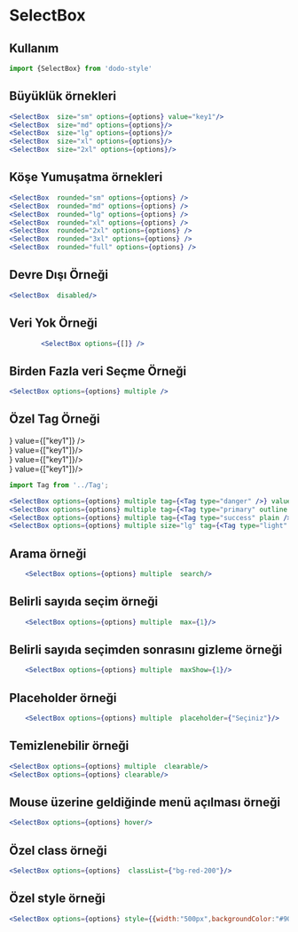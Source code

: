 
<Meta title="Dökümanlar/SelectBox" />

# SelectBox

## Kullanım
```jsx
import {SelectBox} from 'dodo-style'
```

## Büyüklük örnekleri

<div style={{display:"flex",flexDirection:"row",alignItems:"center",flexWrap:"wrap"}}>
    <div style={{margin:"5px"}}>
        <SelectBox  size="sm" options={options} value="key1"/>
    </div>
    <div style={{margin:"5px"}}>
        <SelectBox  size="md" options={options}/>
    </div>
    <div style={{margin:"5px",}} >
        <SelectBox  size="lg" options={options}/>
    </div>
    <div style={{margin:"5px",}}>
        <SelectBox  size="xl" options={options}/>
    </div>
    <div style={{margin:"5px",}}>
        <SelectBox  size="2xl" options={options}/>
    </div>
</div>


```jsx
<SelectBox  size="sm" options={options} value="key1"/>
<SelectBox  size="md" options={options}/>
<SelectBox  size="lg" options={options}/>
<SelectBox  size="xl" options={options}/>
<SelectBox  size="2xl" options={options}/>
```

## Köşe Yumuşatma örnekleri
<div style={{display:"flex",flexDirection:"row",alignItems:"center",flexWrap:"wrap"}}>
    <div style={{margin:"5px"}}>
        <SelectBox  rounded="sm" options={options} />
    </div>
    <div style={{margin:"5px"}}>
        <SelectBox  rounded="md" options={options} />
    </div>
    <div style={{margin:"5px",}}>
        <SelectBox  rounded="lg" options={options} />
    </div>
    <div style={{margin:"5px",}}>
        <SelectBox  rounded="xl" options={options} />
    </div>
    <div style={{margin:"5px",}}>
        <SelectBox  rounded="2xl" options={options} />
    </div>
    <div style={{margin:"5px",}}>
        <SelectBox  rounded="3xl" options={options} />
    </div>
    <div style={{margin:"5px",}}>
        <SelectBox  rounded="full" options={options} />
    </div>
</div>

```jsx
<SelectBox  rounded="sm" options={options} />
<SelectBox  rounded="md" options={options} />
<SelectBox  rounded="lg" options={options} />
<SelectBox  rounded="xl" options={options} />
<SelectBox  rounded="2xl" options={options} />
<SelectBox  rounded="3xl" options={options} />
<SelectBox  rounded="full" options={options} />
```

## Devre Dışı Örneği
<div style={{display:"flex",flexDirection:"row",alignItems:"center",flexWrap:"wrap"}}>
    <div style={{margin:"5px"}}>
        <SelectBox  disabled/>
    </div>
</div>

```jsx
<SelectBox  disabled/>
```

## Veri Yok Örneği
<div style={{display:"flex",flexDirection:"row",alignItems:"center",flexWrap:"wrap"}}>
    <div style={{margin:"5px"}}>
        <SelectBox options={[]} />
    </div>
</div>

```jsx
        <SelectBox options={[]} />
```

## Birden Fazla veri Seçme Örneği
<div style={{display:"flex",flexDirection:"row",alignItems:"center",flexWrap:"wrap"}}>
    <div style={{margin:"5px"}}>
        <SelectBox options={options} multiple />
    </div>
</div>

```jsx
<SelectBox options={options} multiple />
```

## Özel Tag Örneği
<div style={{display:"flex",flexDirection:"row",alignItems:"center",flexWrap:"wrap"}}>
    <div style={{margin:"5px"}}>
        <SelectBox options={options} multiple tag={<Tag type="danger" />} value={["key1"]} />
    </div>
    <div style={{margin:"5px"}}>
        <SelectBox options={options} multiple tag={<Tag type="primary" outline />}  value={["key1"]}/>
    </div>
    <div style={{margin:"5px"}}>
        <SelectBox options={options} multiple tag={<Tag type="success" plain />}  value={["key1"]}/>
    </div>
    <div style={{margin:"5px"}}>
        <SelectBox options={options} multiple size="lg" tag={<Tag type="light" plain  />}  value={["key1"]}/>
    </div>

</div>

```jsx
import Tag from '../Tag';
```
```jsx
<SelectBox options={options} multiple tag={<Tag type="danger" />} value={["key1"]} />
<SelectBox options={options} multiple tag={<Tag type="primary" outline />}  value={["key1"]}/>
<SelectBox options={options} multiple tag={<Tag type="success" plain />}  value={["key1"]}/>
<SelectBox options={options} multiple size="lg" tag={<Tag type="light" plain  />}  value={["key1"]}/>
```

## Arama örneği
<div style={{display:"flex",flexDirection:"row",alignItems:"center",flexWrap:"wrap"}}>
    <div style={{margin:"5px"}}>
        <SelectBox options={options} multiple  search/>
    </div>
</div>

```jsx
    <SelectBox options={options} multiple  search/>
```

## Belirli sayıda seçim örneği
<div style={{display:"flex",flexDirection:"row",alignItems:"center",flexWrap:"wrap"}}>
    <div style={{margin:"5px"}}>
        <SelectBox options={options} multiple max={1}/>
    </div>
</div>

```jsx
    <SelectBox options={options} multiple  max={1}/>
```

## Belirli sayıda seçimden sonrasını gizleme örneği
<div style={{display:"flex",flexDirection:"row",alignItems:"center",flexWrap:"wrap"}}>
    <div style={{margin:"5px"}}>
        <SelectBox options={options} multiple maxShow={1}/>
    </div>
</div>

```jsx
    <SelectBox options={options} multiple  maxShow={1}/>
```

## Placeholder örneği
<div style={{display:"flex",flexDirection:"row",alignItems:"center",flexWrap:"wrap"}}>
    <div style={{margin:"5px"}}>
        <SelectBox options={options} multiple placeholder={"Seçiniz"}/>
    </div>
</div>

```jsx
    <SelectBox options={options} multiple  placeholder={"Seçiniz"}/>
```

## Temizlenebilir örneği
<div style={{display:"flex",flexDirection:"row",alignItems:"center",flexWrap:"wrap"}}>
    <div style={{margin:"5px"}}>
        <SelectBox options={options} multiple clearable/>
    </div>
    <div style={{margin:"5px"}}>
        <SelectBox options={options} clearable/>
    </div>
</div>

```jsx
<SelectBox options={options} multiple  clearable/>
<SelectBox options={options} clearable/>
```

## Mouse üzerine geldiğinde menü açılması örneği
<div style={{display:"flex",flexDirection:"row",alignItems:"center",flexWrap:"wrap"}}>
    <div style={{margin:"5px"}}>
        <SelectBox options={options} hover/>
    </div>
</div>

```jsx
<SelectBox options={options} hover/>
```

## Özel class örneği
<div style={{display:"flex",flexDirection:"row",alignItems:"center",flexWrap:"wrap"}}>
    <div style={{margin:"5px"}}>
        <SelectBox options={options} classList={"bg-gradient-to-r from-green-400 to-blue-500"}/>
    </div>
</div>

```jsx
<SelectBox options={options}  classList={"bg-red-200"}/>
```

## Özel style örneği
<div style={{display:"flex",flexDirection:"row",alignItems:"center",flexWrap:"wrap"}}>
    <div style={{margin:"5px"}}>
        <SelectBox options={options} style={{width:"500px",backgroundColor:"#90a9d1",border:"1px solid #6189c7"}}/>
    </div>
</div>

```jsx
<SelectBox options={options} style={{width:"500px",backgroundColor:"#90a9d1",border:"1px solid #16376b"}}/>
```
